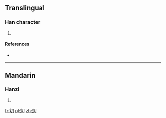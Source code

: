 ==Translingual==

===Han character===
{{Han char|rn=86|rad=火|as=02|sn=6|four=97820|canj=FSH}}

# {{defn|Han|sort=火02}}

====References====
* {{Han ref|kx=0666.010|dkj=18861|dj=1075.080|hdz=32188.110|uh=7071|ud=28785|bh=CA41|bd=51777}}

----

==Mandarin==

===Hanzi===
{{cmn-hanzi|pin=[[xiāo]] ([[xiao1]])|wg=hsiao<sup>1</sup>}}

# {{defn|lang=cmn|sort=火02}}

[[fr:灱]]
[[pl:灱]]
[[zh:灱]]